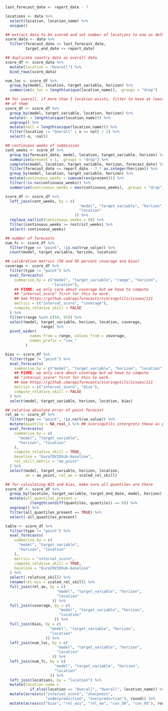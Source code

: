 <!--- Evaluate and score forecasts -->
```r
last_forecast_date <- report_date - 7

locations <- data %>%
  select(location, location_name) %>%
  unique()

## extract data to be scored and set number of locations to one as defulat (see next command)
score_data <- data %>%
  filter(forecast_date <= last_forecast_date,
         target_end_date <= report_date)

## duplicate country data as overall data
score_df <- score_data %>%
  mutate(location = "Overall") %>%
  bind_rows(score_data)

num_loc <- score_df %>%
  group_by(model, location, target_variable, horizon) %>%
  summarise(n_loc = length(unique(location_name)), .groups = "drop")

## for overall, if more than 1 location exists, filter to have at least half
## of them
score_df <- score_df %>%
  group_by(model, target_variable, location, horizon) %>%
  mutate(n = length(unique(location_name))) %>%
  ungroup() %>%
  mutate(nall = length(unique(location_name))) %>%
  filter(location != "Overall" | n >= nall / 2) %>%
  select(-n, -nall)

## continuous weeks of submission
cont_weeks <- score_df %>%
  group_by(forecast_date, model, location, target_variable, horizon) %>%
  summarise(present = 1, .groups = "drop") %>%
  complete(model, location, target_variable, horizon, forecast_date) %>%
  filter(forecast_date <= report_date - 7 * as.integer(horizon)) %>%
  group_by(model, location, target_variable, horizon) %>%
  mutate(continuous_weeks = cumsum(rev(present))) %>%
  filter(!is.na(continuous_weeks)) %>%
  summarise(continuous_weeks = max(continuous_weeks), .groups = "drop")

score_df <- score_df %>%
  left_join(cont_weeks, by = c(
                                 "model", "target_variable", "horizon",
                                 "location"
                               )) %>%
  replace_na(list(continuous_weeks = 0)) %>%
  filter(continuous_weeks >= restrict_weeks) %>%
  select(-continuous_weeks)

## number of forecasts
num_fc <- score_df %>%
  filter(type == "point", !is.na(true_value)) %>%
  count(model, target_variable, horizon, location)

## calibration metrics (50 and 95 percent coverage and bias)
coverage <- score_df %>%
  filter(type != "point") %>%
  eval_forecasts(
    summarise_by = c("model", "target_variable", "range", "horizon",
                     "location"),
    ## FIXME: we only care about coverage but we have to compute
    ## "interval_score" first for this to work.
    ## See https://github.com/epiforecasts/scoringutils/issues/111
    metrics = c("interval_score", "coverage"),
    compute_relative_skill = FALSE
  ) %>%
  filter(range %in% c(50, 95)) %>%
  select(model, target_variable, horizon, location, coverage,
                range) %>%
  pivot_wider(
           names_from = range, values_from = coverage,
           names_prefix = "cov_"
         )

bias <- score_df %>%
  filter(type != "point") %>%
  eval_forecasts(
    summarise_by = c("model", "target_variable", "horizon", "location"),
    ## FIXME: we only care about coverage but we have to compute
    ## "interval_score" first for this to work.
    ## See https://github.com/epiforecasts/scoringutils/issues/111
    metrics = c("interval_score", "bias"),
    compute_relative_skill = FALSE
  ) %>%
  select(model, target_variable, horizon, location, bias)

## relative absolute error of point forecast
rel_ae <- score_df %>%
  filter(type == "point", !is.na(true_value)) %>%
  mutate(quantile = NA_real_) %>% ## scoringutils interprets these as point forecasts
  eval_forecasts(
    summarise_by = c(
      "model", "target_variable",
      "horizon", "location"
    ),
    compute_relative_skill = TRUE,
    baseline = "EuroCOVIDhub-baseline",
    rel_skill_metric = "ae_point"
  ) %>%
  select(model, target_variable, horizon, location,
         ae = ae_point, rel_ae = scaled_rel_skill)

## for calculating WIS and bias, make sure all quantiles are there
score_df <- score_df %>%
  group_by(location, target_variable, target_end_date, model, horizon) %>%
  mutate(all_quantiles_present =
           (length(setdiff(quantiles, quantile)) == 0)) %>%
  ungroup() %>%
  filter(all_quantiles_present == TRUE) %>%
  select(-all_quantiles_present)

table <- score_df %>%
  filter(type != "point") %>%
  eval_forecasts(
    summarise_by = c(
      "model", "target_variable",
      "horizon", "location"
    ),
    metrics = "interval_score",
    compute_relative_skill = TRUE,
    baseline = "EuroCOVIDhub-baseline"
  ) %>%
  select(-relative_skill) %>%
  rename(rel_wis = scaled_rel_skill) %>%
  full_join(rel_ae, by = c(
                       "model", "target_variable", "horizon",
                       "location"
                     )) %>%
  full_join(coverage, by = c(
                        "model", "target_variable", "horizon",
                        "location"
                      )) %>%
  full_join(bias, by = c(
                    "model", "target_variable", "horizon",
                    "location"
                  )) %>%
  left_join(num_loc, by = c(
                       "model", "target_variable", "horizon",
                       "location"
                     )) %>%
  left_join(num_fc, by = c(
                      "model", "target_variable", "horizon",
                      "location"
                    )) %>%
  left_join(locations, by = "location") %>%
  mutate(location_name =
           if_else(location == "Overall", "Overall", location_name)) %>%
  mutate(across(c("interval_score", "sharpness",
                  "underprediction", "overprediction"), round)) %>%
  mutate(across(c("bias", "rel_wis", "rel_ae", "cov_50", "cov_95"), round, 2))
```
